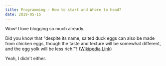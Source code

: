 ```yaml
---
title: Programming - How to start and Where to head?
date: 2019-05-15
---
```


Wow! I love blogging so much already.

Did you know that "despite its name, salted duck eggs can also be made from chicken eggs, though the taste and texture will be somewhat different, and the egg yolk will be less rich."? ([Wikipedia Link](http://en.wikipedia.org/wiki/Salted_duck_egg))

Yeah, I didn't either.
